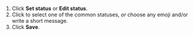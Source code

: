 1. Click **Set status** or **Edit status**.
1. Click to select one of the common statuses, *or* choose any emoji and/or
   write a short message.
1. Click **Save**.
